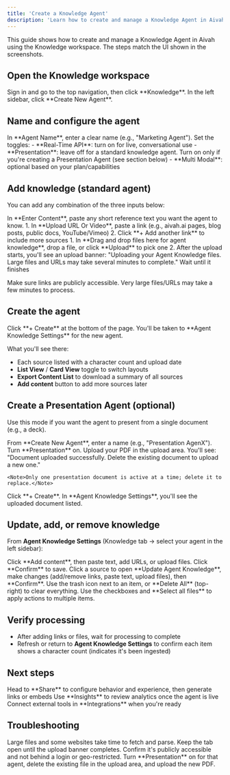 ```yaml
---
title: 'Create a Knowledge Agent'
description: 'Learn how to create and manage a Knowledge Agent in Aivah using the Knowledge workspace'
---
```


This guide shows how to create and manage a Knowledge Agent in Aivah using the Knowledge workspace. The steps match the UI shown in the screenshots.

## Open the Knowledge workspace

<Steps>
  <Step title="Navigate to Knowledge">
    Sign in and go to the top navigation, then click **Knowledge**.
  </Step>
  <Step title="Create New Agent">
    In the left sidebar, click **Create New Agent**.
  </Step>
</Steps>

## Name and configure the agent

<Steps>
  <Step title="Enter Agent Name">
    In **Agent Name**, enter a clear name (e.g., "Marketing Agent").
  </Step>
  <Step title="Configure Settings">
    Set the toggles:
    - **Real-Time API**: turn on for live, conversational use
    - **Presentation**: leave off for a standard knowledge agent. Turn on only if you're creating a Presentation Agent (see section below)
    - **Multi Modal**: optional based on your plan/capabilities
  </Step>
</Steps>

## Add knowledge (standard agent)

You can add any combination of the three inputs below:

<AccordionGroup>
  <Accordion title="Paste text">
    In **Enter Content**, paste any short reference text you want the agent to know.
  </Accordion>
  
  <Accordion title="Add URLs or videos">
    1. In **Upload URL Or Video**, paste a link (e.g., aivah.ai pages, blog posts, public docs, YouTube/Vimeo)
    2. Click **+ Add another link** to include more sources
  </Accordion>
  
  <Accordion title="Upload files">
    1. In **Drag and drop files here for agent knowledge**, drop a file, or click **Upload** to pick one
    2. After the upload starts, you'll see an upload banner: "Uploading your Agent Knowledge files. Large files and URLs may take several minutes to complete." Wait until it finishes
  </Accordion>
</AccordionGroup>

<Tip>Make sure links are publicly accessible. Very large files/URLs may take a few minutes to process.</Tip>

## Create the agent

<Steps>
  <Step title="Create Agent">
    Click **+ Create** at the bottom of the page.
  </Step>
  <Step title="Access Agent Settings">
    You'll be taken to **Agent Knowledge Settings** for the new agent.
  </Step>
</Steps>

What you'll see there:
- Each source listed with a character count and upload date
- **List View** / **Card View** toggle to switch layouts
- **Export Content List** to download a summary of all sources
- **Add content** button to add more sources later

## Create a Presentation Agent (optional)

Use this mode if you want the agent to present from a single document (e.g., a deck).

<Steps>
  <Step title="Start Creation">
    From **Create New Agent**, enter a name (e.g., "Presentation AgenX").
  </Step>
  <Step title="Enable Presentation Mode">
    Turn **Presentation** on.
  </Step>
  <Step title="Upload Document">
    Upload your PDF in the upload area. You'll see: "Document uploaded successfully. Delete the existing document to upload a new one."
    
    <Note>Only one presentation document is active at a time; delete it to replace.</Note>
  </Step>
  <Step title="Create Agent">
    Click **+ Create**. In **Agent Knowledge Settings**, you'll see the uploaded document listed.
  </Step>
</Steps>

## Update, add, or remove knowledge

From **Agent Knowledge Settings** (Knowledge tab → select your agent in the left sidebar):

<AccordionGroup>
  <Accordion title="Add new sources">
    Click **Add content**, then paste text, add URLs, or upload files. Click **Confirm** to save.
  </Accordion>
  
  <Accordion title="Edit sources">
    Click a source to open **Update Agent Knowledge**, make changes (add/remove links, paste text, upload files), then **Confirm**.
  </Accordion>
  
  <Accordion title="Delete sources">
    Use the trash icon next to an item, or **Delete All** (top-right) to clear everything.
  </Accordion>
  
  <Accordion title="Bulk actions">
    Use the checkboxes and **Select all files** to apply actions to multiple items.
  </Accordion>
</AccordionGroup>

## Verify processing

- After adding links or files, wait for processing to complete
- Refresh or return to **Agent Knowledge Settings** to confirm each item shows a character count (indicates it's been ingested)

## Next steps

<CardGroup cols={2}>
  <Card title="Configure Behavior" icon="gear">
    Head to **Share** to configure behavior and experience, then generate links or embeds
  </Card>
  <Card title="Review Analytics" icon="chart-line">
    Use **Insights** to review analytics once the agent is live
  </Card>
  <Card title="Connect Tools" icon="plug">
    Connect external tools in **Integrations** when you're ready
  </Card>
</CardGroup>

## Troubleshooting

<AccordionGroup>
  <Accordion title="Uploads feel slow">
    Large files and some websites take time to fetch and parse. Keep the tab open until the upload banner completes.
  </Accordion>
  
  <Accordion title="A link doesn't ingest">
    Confirm it's publicly accessible and not behind a login or geo-restricted.
  </Accordion>
  
  <Accordion title="Replace presentation deck">
    Turn **Presentation** on for that agent, delete the existing file in the upload area, and upload the new PDF.
  </Accordion>
</AccordionGroup>